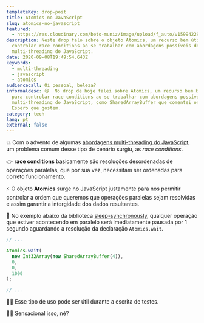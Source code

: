 ```yaml
---
templateKey: drop-post
title: Atomics no JavaScript
slug: atomics-no-javascript
featured:
  - https://res.cloudinary.com/beto-muniz/image/upload/f_auto/v1599422987/Titulo_Image_1_krcacc.jpg
description: Neste drop falo sobre o objeto Atomics, um recurso bem útil para
  controlar race conditions ao se trabalhar com abordagens possíveis de
  multi-threading do JavaScript.
date: 2020-09-08T19:49:54.643Z
keywords:
  - multi-threading
  - javascript
  - atomics
audiencecall: Oi pessoal, beleza?
informaldesc: 😋  No drop de hoje falei sobre Atomics, um recurso bem bacana
  para controlar race conditions ao se trabalhar com abordagens possíveis de
  multi-threading do JavaScript, como SharedArrayBuffer que comentei ontem.
  Espero que gostem.
category: tech
lang: pt
external: false
---
```


<Drop>

💥 Com o advento de algumas [abordagens multi-threading do JavaScript](https://betomuniz.com/drops/sharedarraybuffer-no-javascript), um problema comum desse tipo de cenário surgiu, as _race conditions_.

👉 **race conditions** basicamente são resoluções desordenadas de operações paralelas, que por sua vez, necessitam ser ordenadas para correto funcionamento. 

⚡️ O objeto **Atomics** surge no JavaScript justamente para nos permitir controlar a ordem que queremos que operações paralelas sejam resolvidas e assim garantir a intergidade dos dados resultantes.  

🎩 No exemplo abaixo da biblioteca [sleep-synchronously](https://github.com/sindresorhus/sleep-synchronously/blob/master/index.js#L4), qualquer operação que estiver acontecendo em paralelo será imediatamente pausada por 1 segundo aguardando a resolução da declaração `Atomics.wait`. 

```javascript
// ... 

Atomics.wait(
  new Int32Array(new SharedArrayBuffer(4)), 
  0, 
  0, 
  1000
);

// ... 
```

👨‍💻 Esse tipo de uso pode ser útil durante a escrita de testes. 

👨‍🎨 Sensacional isso, né?

</Drop>